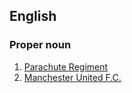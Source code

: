 ==English==

===Proper noun===
{{en-proper noun|head=[[red|Red]] [[devil|Devils]]}}

# [[w:Red Devils (Parachute Regiment)|Parachute Regiment]]
# [[w:Manchester United F.C.|Manchester United F.C.]]